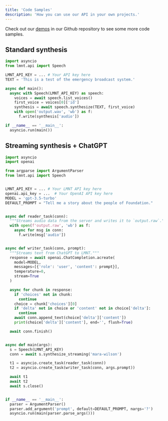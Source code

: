 ```yaml
---
title: 'Code Samples'
description: 'How you can use our API in your own projects.' 
---
```


<Tip> Check out our [demos](https://github.com/lmnt-com/lmnt-python/tree/master/demo) in our Github repository to see some more code samples. </Tip>

## Standard synthesis
```python
import asyncio
from lmnt.api import Speech

LMNT_API_KEY = ... # Your API key here
TEXT = 'This is a test of the emergency broadcast system.'

async def main():
  async with Speech(LMNT_API_KEY) as speech:
    voices = await speech.list_voices()
    first_voice = voices[0]['id']
    synthesis = await speech.synthesize(TEXT, first_voice)
    with open('output.wav', 'wb') as f:
      f.write(synthesis['audio'])

if __name__ == '__main__':
  asyncio.run(main())
```
## Streaming synthesis + ChatGPT
```python
import asyncio
import openai

from argparse import ArgumentParser
from lmnt.api import Speech


LMNT_API_KEY = ... # Your LMNT API key here
openai.api_key = ...  # Your OpenAI API key here
MODEL = 'gpt-3.5-turbo'
DEFAULT_PROMPT = "Tell me a story about the people of Foundation."


async def reader_task(conn):
  """Streams audio data from the server and writes it to `output.raw`."""
  with open(f'output.raw', 'wb') as f:
    async for msg in conn:
      f.write(msg['audio'])


async def writer_task(conn, prompt):
  """Streams text from ChatGPT to LMNT."""
  response = await openai.ChatCompletion.acreate(
    model=MODEL,
    messages=[{'role': 'user', 'content': prompt}],
    temperature=0,
    stream=True
  )

  async for chunk in response:
    if 'choices' not in chunk:
      continue
    choice = chunk['choices'][0]
    if 'delta' not in choice or 'content' not in choice['delta']:
      continue
    await conn.append_text(choice['delta']['content'])
    print(choice['delta']['content'], end='', flush=True)

  await conn.finish()


async def main(args):
  s = Speech(LMNT_API_KEY)
  conn = await s.synthesize_streaming('mara-wilson')

  t1 = asyncio.create_task(reader_task(conn))
  t2 = asyncio.create_task(writer_task(conn, args.prompt))

  await t1
  await t2
  await s.close()


if __name__ == '__main__':
  parser = ArgumentParser()
  parser.add_argument('prompt', default=DEFAULT_PROMPT, nargs='?')
  asyncio.run(main(parser.parse_args()))
```